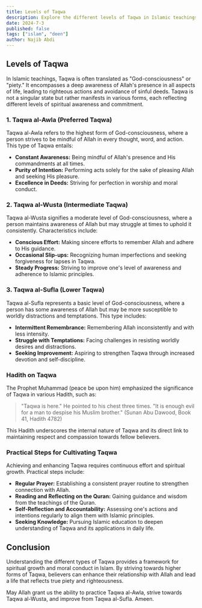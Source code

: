 ```yaml
---
title: Levels of Taqwa
description: Explore the different levels of Taqwa in Islamic teachings.
date: 2024-7-3
published: false
tags: ["islam", "deen"]
author: Najib Abdi
---
```


## Levels of Taqwa

In Islamic teachings, Taqwa is often translated as "God-consciousness" or "piety." It encompasses a deep awareness of Allah's presence in all aspects of life, leading to righteous actions and avoidance of sinful deeds. Taqwa is not a singular state but rather manifests in various forms, each reflecting different levels of spiritual awareness and commitment.

### 1. **Taqwa al-Awla (Preferred Taqwa)**

Taqwa al-Awla refers to the highest form of God-consciousness, where a person strives to be mindful of Allah in every thought, word, and action. This type of Taqwa entails:
- **Constant Awareness:** Being mindful of Allah's presence and His commandments at all times.
- **Purity of Intention:** Performing acts solely for the sake of pleasing Allah and seeking His pleasure.
- **Excellence in Deeds:** Striving for perfection in worship and moral conduct.

### 2. **Taqwa al-Wusta (Intermediate Taqwa)**

Taqwa al-Wusta signifies a moderate level of God-consciousness, where a person maintains awareness of Allah but may struggle at times to uphold it consistently. Characteristics include:
- **Conscious Effort:** Making sincere efforts to remember Allah and adhere to His guidance.
- **Occasional Slip-ups:** Recognizing human imperfections and seeking forgiveness for lapses in Taqwa.
- **Steady Progress:** Striving to improve one's level of awareness and adherence to Islamic principles.

### 3. **Taqwa al-Sufla (Lower Taqwa)**

Taqwa al-Sufla represents a basic level of God-consciousness, where a person has some awareness of Allah but may be more susceptible to worldly distractions and temptations. This type includes:
- **Intermittent Remembrance:** Remembering Allah inconsistently and with less intensity.
- **Struggle with Temptations:** Facing challenges in resisting worldly desires and distractions.
- **Seeking Improvement:** Aspiring to strengthen Taqwa through increased devotion and self-discipline.

### Hadith on Taqwa

The Prophet Muhammad (peace be upon him) emphasized the significance of Taqwa in various Hadith, such as:
> "Taqwa is here." He pointed to his chest three times. "It is enough evil for a man to despise his Muslim brother." (Sunan Abu Dawood, Book 41, Hadith 4782)

This Hadith underscores the internal nature of Taqwa and its direct link to maintaining respect and compassion towards fellow believers.

### Practical Steps for Cultivating Taqwa

Achieving and enhancing Taqwa requires continuous effort and spiritual growth. Practical steps include:
- **Regular Prayer:** Establishing a consistent prayer routine to strengthen connection with Allah.
- **Reading and Reflecting on the Quran:** Gaining guidance and wisdom from the teachings of the Quran.
- **Self-Reflection and Accountability:** Assessing one's actions and intentions regularly to align them with Islamic principles.
- **Seeking Knowledge:** Pursuing Islamic education to deepen understanding of Taqwa and its applications in daily life.

## Conclusion

Understanding the different types of Taqwa provides a framework for spiritual growth and moral conduct in Islam. By striving towards higher forms of Taqwa, believers can enhance their relationship with Allah and lead a life that reflects true piety and righteousness.

May Allah grant us the ability to practice Taqwa al-Awla, strive towards Taqwa al-Wusta, and improve from Taqwa al-Sufla. Ameen.
